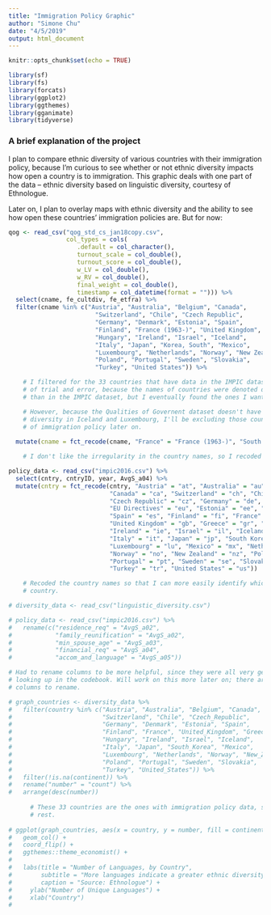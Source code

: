 ```yaml
---
title: "Immigration Policy Graphic"
author: "Simone Chu"
date: "4/5/2019"
output: html_document
---
```


```r
knitr::opts_chunk$set(echo = TRUE)

library(sf)
library(fs)
library(forcats)
library(ggplot2)
library(ggthemes)
library(gganimate)
library(tidyverse)
```

### A brief explanation of the project

I plan to compare ethnic diversity of various countries with their immigration policy, because I'm curious to see whether or not ethnic diversity impacts how open a country is to immigration. This graphic deals with one part of the data -- ethnic diversity based on linguistic diversity, courtesy of Ethnologue. 

Later on, I plan to overlay maps with ethnic diversity and the ability to see how open these countries' immigration policies are. But for now: 

```r

qog <- read_csv("qog_std_cs_jan18copy.csv",
                col_types = cols(
                   .default = col_character(),
                   turnout_scale = col_double(),
                   turnout_score = col_double(),
                   w_LV = col_double(),
                   w_RV = col_double(),
                   final_weight = col_double(),
                   timestamp = col_datetime(format = ""))) %>%
  select(cname, fe_cultdiv, fe_etfra) %>%
  filter(cname %in% c("Austria", "Australia", "Belgium", "Canada",
                        "Switzerland", "Chile", "Czech Republic",
                        "Germany", "Denmark", "Estonia", "Spain",
                        "Finland", "France (1963-)", "United Kingdom", "Greece",
                        "Hungary", "Ireland", "Israel", "Iceland",
                        "Italy", "Japan", "Korea, South", "Mexico",
                        "Luxembourg", "Netherlands", "Norway", "New Zealand",
                        "Poland", "Portugal", "Sweden", "Slovakia",
                        "Turkey", "United States")) %>%

    # I filtered for the 33 countries that have data in the IMPIC dataset. It took a little bit
    # of trial and error, because the names of countries were denoted differently in this dataset
    # than in the IMPIC dataset, but I eventually found the ones I wanted. 

    # However, because the Qualities of Governent dataset doesn't have information on ethnic
    # diversity in Iceland and Luxembourg, I'll be excluding those countries from my analysis 
    # of immigration policy later on. 
  
  mutate(cname = fct_recode(cname, "France" = "France (1963-)", "South Korea" = "Korea, South"))

    # I don't like the irregularity in the country names, so I recoded the relevant factors. 

policy_data <- read_csv("impic2016.csv") %>%
  select(cntry, cntryID, year, AvgS_a04) %>%
  mutate(cntry = fct_recode(cntry, "Austria" = "at", "Australia" = "au", "Belgium" = "be",
                            "Canada" = "ca", "Switzerland" = "ch", "Chile" = "cl",
                            "Czech Republic" = "cz", "Germany" = "de", "Denmark" = "dk",
                            "EU Directives" = "eu", "Estonia" = "ee", "EU Regulation" = "er",
                            "Spain" = "es", "Finland" = "fi", "France" = "fr", 
                            "United Kingdom" = "gb", "Greece" = "gr", "Hungary" = "hu",
                            "Ireland" = "ie", "Israel" = "il", "Iceland" = "is",
                            "Italy" = "it", "Japan" = "jp", "South Korea" = "kr",
                            "Luxembourg" = "lu", "Mexico" = "mx", "Netherlands" = "nl",
                            "Norway" = "no", "New Zealand" = "nz", "Poland" = "pl",
                            "Portugal" = "pt", "Sweden" = "se", "Slovakia" = "sk",
                            "Turkey" = "tr", "United States" = "us"))

    # Recoded the country names so that I can more easily identify which data goes for each
    # country. 

```

```r

# diversity_data <- read_csv("linguistic_diversity.csv")

# policy_data <- read_csv("impic2016.csv") %>%
#   rename(c("residence_req" = "AvgS_a02",
#            "family_reunification" = "AvgS_a02",
#            "min_spouse_age" = "AvgS_a03",
#            "financial_req" = "AvgS_a04",
#            "accom_and_language" = "AvgS_a05"))

# Had to rename columns to be more helpful, since they were all very generic and required 
# looking up in the codebook. Will work on this more later on; there are something like 114
# columns to rename. 

# graph_countries <- diversity_data %>%
#   filter(country %in% c("Austria", "Australia", "Belgium", "Canada",
#                         "Switzerland", "Chile", "Czech_Republic", 
#                         "Germany", "Denmark", "Estonia", "Spain",
#                         "Finland", "France", "United_Kingdom", "Greece",
#                         "Hungary", "Ireland", "Israel", "Iceland", 
#                         "Italy", "Japan", "South_Korea", "Mexico",
#                         "Luxembourg", "Netherlands", "Norway", "New_Zealand",
#                         "Poland", "Portugal", "Sweden", "Slovakia",
#                         "Turkey", "United_States")) %>%
#   filter(!is.na(continent)) %>%
#   rename("number" = "count") %>%
#   arrange(desc(number))
  
      # These 33 countries are the ones with immigration policy data, so I filtered out the 
      # rest. 
  
# ggplot(graph_countries, aes(x = country, y = number, fill = continent, width = 0.4)) +
#   geom_col() +
#   coord_flip() + 
#   ggthemes::theme_economist() + 
#   
#   labs(title = "Number of Languages, by Country",
#        subtitle = "More languages indicate a greater ethnic diversity",
#        caption = "Source: Ethnologue") + 
#     ylab("Number of Unique Languages") + 
#     xlab("Country")
#   

  
```

